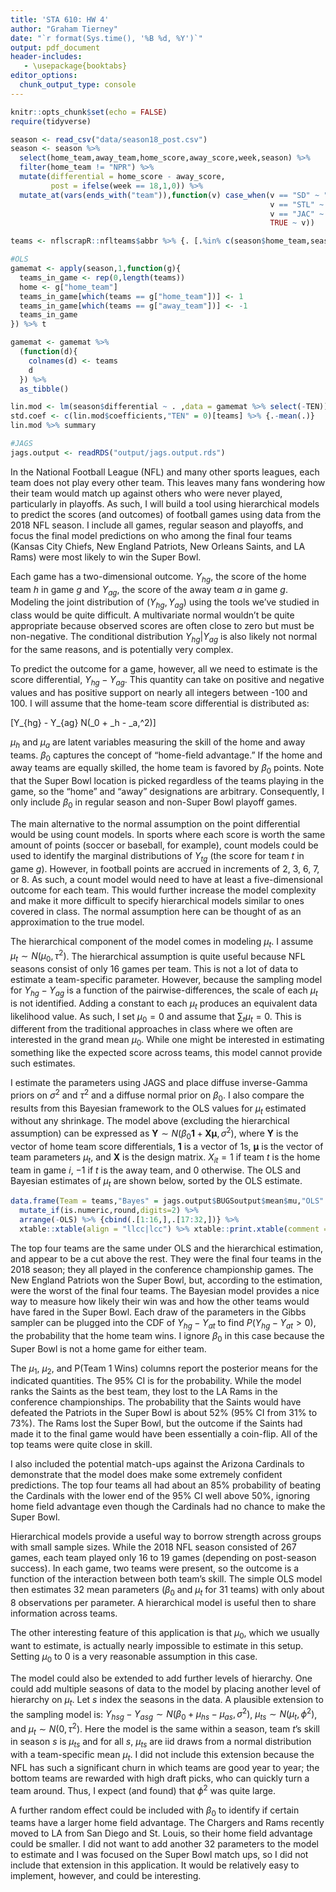 ```yaml
---
title: 'STA 610: HW 4'
author: "Graham Tierney"
date: "`r format(Sys.time(), '%B %d, %Y')`"
output: pdf_document
header-includes:
   - \usepackage{booktabs}
editor_options: 
  chunk_output_type: console
---
```


```r
knitr::opts_chunk$set(echo = FALSE)
require(tidyverse)

season <- read_csv("data/season18_post.csv")
season <- season %>% 
  select(home_team,away_team,home_score,away_score,week,season) %>% 
  filter(home_team != "NPR") %>% 
  mutate(differential = home_score - away_score,
         post = ifelse(week == 18,1,0)) %>% 
  mutate_at(vars(ends_with("team")),function(v) case_when(v == "SD" ~ "LAC",
                                                          v == "STL" ~ "LA",
                                                          v == "JAC" ~ "JAX",
                                                          TRUE ~ v))

teams <- nflscrapR::nflteams$abbr %>% {. [.%in% c(season$home_team,season$away_team)]} %>% sort

#OLS 
gamemat <- apply(season,1,function(g){
  teams_in_game <- rep(0,length(teams))
  home <- g["home_team"]
  teams_in_game[which(teams == g["home_team"])] <- 1
  teams_in_game[which(teams == g["away_team"])] <- -1
  teams_in_game
}) %>% t

gamemat <- gamemat %>% 
  (function(d){
    colnames(d) <- teams
    d
  }) %>% 
  as_tibble()

lin.mod <- lm(season$differential ~ . ,data = gamemat %>% select(-TEN)) 
std.coef <- c(lin.mod$coefficients,"TEN" = 0)[teams] %>% {.-mean(.)}
lin.mod %>% summary

#JAGS
jags.output <- readRDS("output/jags.output.rds")

```


\section{Introduction} 

In the National Football League (NFL) and many other sports leagues, each team does not play every other team. This leaves many fans wondering how their team would match up against others who were never played, particularly in playoffs. As such, I will build a tool using hierarchical models to predict the scores (and outcomes) of football games using data from the 2018 NFL season. I include all games, regular season and playoffs, and focus the final model predictions on who among the final four teams (Kansas City Chiefs, New England Patriots, New Orleans Saints, and LA Rams) were most likely to win the Super Bowl. 

\section{Model} 

Each game has a two-dimensional outcome. $Y_{hg}$, the score of the home team $h$ in game $g$ and $Y_{ag}$, the score of the away team $a$ in game $g$. Modeling the joint distribution of $(Y_{hg},Y_{ag})$ using the tools we've studied in class would be quite difficult. A multivariate normal wouldn't be quite appropriate because observed scores are often close to zero but must be non-negative. The conditional distribution $Y_{hg}|Y_{ag}$ is also likely not normal for the same reasons, and is potentially very complex. 

To predict the outcome for a game, however, all we need to estimate is the score differential, $Y_{hg} - Y_{ag}$. This quantity can take on positive and negative values and has positive support on nearly all integers between -100 and 100. I will assume that the home-team score differential is distributed as: 

\[Y_{hg} - Y_{ag} \sim N(\beta_0 + \mu_h - \mu_a,\sigma^2)\]

$\mu_h$ and $\mu_a$ are latent variables measuring the skill of the home and away teams. $\beta_0$ captures the concept of "home-field advantage." If the home and away teams are equally skilled, the home team is favored by $\beta_0$ points. Note that the Super Bowl location is picked regardless of the teams playing in the game, so the "home" and "away" designations are arbitrary. Consequently, I only include $\beta_0$ in regular season and non-Super Bowl playoff games.

The main alternative to the normal assumption on the point differential would be using count models. In sports where each score is worth the same amount of points (soccer or baseball, for example), count models could be used to identify the marginal distributions of $Y_{tg}$ (the score for team $t$ in game $g$). However, in football points are accrued in increments of 2, 3, 6, 7, or 8. As such, a count model would need to have at least a five-dimensional outcome for each team. This would further increase the model complexity and make it more difficult to specify hierarchical models similar to ones covered in class. The normal assumption here can be thought of as an approximation to the true model. 

The hierarchical component of the model comes in modeling $\mu_t$. I assume $\mu_t \sim N(\mu_0,\tau^2)$. The hierarchical assumption is quite useful because NFL seasons consist of only 16 games per team. This is not a lot of data to estimate a team-specific parameter. However, because the sampling model for $Y_{hg} - Y_{ag}$ is a function of the pairwise-differences, the scale of each $\mu_t$ is not identified. Adding a constant to each $\mu_t$ produces an equivalent data likelihood value. As such, I set $\mu_0 = 0$ and assume that $\sum_t \mu_t = 0$. This is different from the traditional approaches in class where we often are interested in the grand mean $\mu_0$. While one might be interested in estimating something like the expected score across teams, this model cannot provide such estimates. 

\section{Estimation}

I estimate the parameters using JAGS and place diffuse inverse-Gamma priors on $\sigma^2$ and $\tau^2$ and a diffuse normal prior on $\beta_0$. I also compare the results from this Bayesian framework to the OLS values for $\mu_t$ estimated without any shrinkage. The model above (excluding the hierarchical assumption) can be expressed as $\mathbf{Y} \sim N(\beta_0 \mathbf{1} + \mathbf{X}\boldsymbol{\mu},\sigma^2)$, where $\mathbf{Y}$ is the vector of home team score differentials, $\mathbf{1}$ is a vector of 1s, $\boldsymbol{\mu}$ is the vector of team parameters $\mu_t$, and $\mathbf{X}$ is the design matrix. $X_{it} = 1$ if team $t$ is the home team in game $i$, $-1$ if $t$ is the away team, and $0$ otherwise. The OLS and Bayesian estimates of $\mu_t$ are shown below, sorted by the OLS estimate.\footnote{The identification issue is resolved by dropping one of the teams from $\mathbf{X}$ (setting $\mu_t = 0$ for one $t$). To compare to the Bayesian estimates where $\sum_t \mu_t = 0$, I impute 0 for the missing OLS estimate and then subtract the mean. This ensures the OLS estimates follow the same restriction as the Bayesian ones.} 

```r
data.frame(Team = teams,"Bayes" = jags.output$BUGSoutput$mean$mu,"OLS" = std.coef %>% as.vector()) %>% 
  mutate_if(is.numeric,round,digits=2) %>% 
  arrange(-OLS) %>% {cbind(.[1:16,],.[17:32,])} %>% 
  xtable::xtable(align = "llcc|lcc") %>% xtable::print.xtable(comment = F,include.rownames = F,size = "small")
```

The top four teams are the same under OLS and the hierarchical estimation, and appear to be a cut above the rest. They were the final four teams in the 2018 season; they all played in the conference championship games. The New England Patriots won the Super Bowl, but, according to the estimation, were the worst of the final four teams. The Bayesian model provides a nice way to measure how likely their win was and how the other teams would have fared in the Super Bowl. Each draw of the parameters in the Gibbs sampler can be plugged into the CDF of $Y_{hg} - Y_{at}$ to find $P(Y_{hg} - Y_{at} > 0)$, the probability that the home team wins. I ignore $\beta_0$ in this case because the Super Bowl is not a home game for either team. 

\begin{table}[ht]
\centering
\begin{tabular}{cccccc}
  \hline
Team 1 & Team 2 & $\mu_1$ & $\mu_2$ & P(Team 1 Wins) & 95\% CI \\ 
  \hline
  LA & KC & 5.66 & 6.12 & 0.49 & (0.26,0.68) \\ 
  NE & KC & 5.47 & 6.12 & 0.48 & (0.27,0.68) \\ 
  NO & KC & 6.26 & 6.12 & 0.50 & (0.29,0.71) \\ 
  NE & LA & 5.47 & 5.66 & 0.49 & (0.27,0.70) \\ 
  NO & LA & 6.26 & 5.66 & 0.52 & (0.31,0.72) \\ 
  NO & NE & 6.26 & 5.47 & 0.52 & (0.31,0.73) \\ 
  \midrule
  KC & ARI & 6.12 & -8.18 & 0.86 & (0.70,0.96) \\ 
  LA & ARI & 5.66 & -8.18 & 0.85 & (0.69,0.95) \\ 
  NE & ARI & 5.47 & -8.18 & 0.85 & (0.69,0.96) \\ 
  NO & ARI & 6.26 & -8.18 & 0.86 & (0.69,0.96) \\ 
   \hline
\end{tabular}
\end{table}

The $\mu_1$, $\mu_2$, and P(Team 1 Wins) columns report the posterior means for the indicated quantities. The 95\% CI is for the probability. While the model ranks the Saints as the best team, they lost to the LA Rams in the conference championships. The probability that the Saints would have defeated the Patriots in the Super Bowl is about 52\% (95\% CI from 31\% to 73\%). The Rams lost the Super Bowl, but the outcome if the Saints had made it to the final game would have been essentially a coin-flip. All of the top teams were quite close in skill. 

I also included the potential match-ups against the Arizona Cardinals to demonstrate that the model does make some extremely confident predictions. The top four teams all had about an 85\% probability of beating the Cardinals with the lower end of the 95\% CI well above 50\%, ignoring home field advantage even though the Cardinals had no chance to make the Super Bowl. 

\section{Conclusion} 

Hierarchical models provide a useful way to borrow strength across groups with small sample sizes. While the 2018 NFL season consisted of 267 games, each team played only 16 to 19 games (depending on post-season success). In each game, two teams were present, so the outcome is a function of the interaction between both team's skill. The simple OLS model then estimates 32 mean parameters ($\beta_0$ and $\mu_t$ for 31 teams) with only about 8 observations per parameter. A hierarchical model is useful then to share information across teams. 

The other interesting feature of this application is that $\mu_0$, which we usually want to estimate, is actually nearly impossible to estimate in this setup. Setting $\mu_0$ to 0 is a very reasonable assumption in this case. 

The model could also be extended to add further levels of hierarchy. One could add multiple seasons of data to the model by placing another level of hierarchy on $\mu_t$. Let $s$ index the seasons in the data. A plausible extension to the sampling model is: $Y_{hsg} - Y_{asg} \sim N(\beta_0 + \mu_{hs} - \mu_{as},\sigma^2)$, $\mu_{ts} \sim N(\mu_t,\phi^2)$, and $\mu_t \sim N(0,\tau^2)$. Here the model is the same within a season, team $t$'s skill in season $s$ is $\mu_{ts}$ and for all $s$, $\mu_{ts}$ are iid draws from a normal distribution with a team-specific mean $\mu_t$. I did not include this extension because the NFL has such a significant churn in which teams are good year to year; the bottom teams are rewarded with high draft picks, who can quickly turn a team around. Thus, I expect (and found) that $\phi^2$ was quite large. 

A further random effect could be included with $\beta_0$ to identify if certain teams have a larger home field advantage. The Chargers and Rams recently moved to LA from San Diego and St. Louis, so their home field advantage could be smaller. I did not want to add another 32 parameters to the model to estimate and I was focused on the Super Bowl match ups, so I did not include that extension in this application. It would be relatively easy to implement, however, and could be interesting. 


